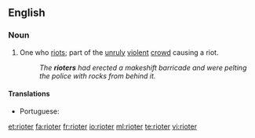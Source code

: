 ==English==

===Noun===
{{en-noun}}

# One who [[riot]]s; part of the [[unruly]] [[violent]] [[crowd]] causing a riot.
#: ''The '''rioters''' had erected a makeshift barricade and were pelting the police with rocks from behind it.''

====Translations====
{{trans-top|one who riots}}
* Portuguese: {{t+|pt|baderneiro|m}}
{{trans-mid}}
{{trans-bottom}}

[[et:rioter]]
[[fa:rioter]]
[[fr:rioter]]
[[io:rioter]]
[[ml:rioter]]
[[te:rioter]]
[[vi:rioter]]
